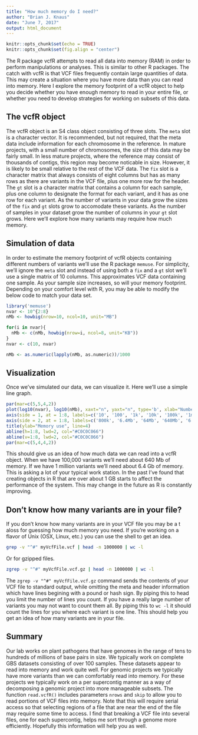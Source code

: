 ```yaml
---
title: "How much memory do I need?"
author: "Brian J. Knaus"
date: "June 7, 2017"
output: html_document
---
```


```r
knitr::opts_chunk$set(echo = TRUE)
knitr::opts_chunk$set(fig.align = "center")
```


The R package vcfR attempts to read all data into memory (RAM) in order to perform manipulations or analyses.
This is similar to other R packages.
The catch with vcfR is that VCF files frequently contain large quantities of data.
This may create a situation where you have more data than you can read into memory.
Here I explore the memory footprint of a vcfR object to help you decide whether you have enough memory to read in your entire file, or whether you need to develop strategies for working on subsets of this data.


## The vcfR object


The vcfR object is an S4 class object consisting of three slots.
The `meta` slot is a character vector.
It is recommended, but not required, that the meta data include information for each chromosome in the reference.
In mature projects, with a small number of chromosomes, the size of this data may be fairly small.
In less mature projects, where the reference may consist of thousands of contigs, this region may become noticable in size.
However, it is likely to be small relative to the rest of the VCF data.
The `fix` slot is a character matrix that always consists of eight columns but has as many rows as there are variants in the VCF file, plus one more row for the header.
The `gt` slot is a character matrix that contains a column for each sample, plus one column to designate the format for each variant, and it has as one row for each variant.
As the number of variants in your data grow the sizes of the `fix` and `gt` slots grow to accomodate these variants.
As the number of samples in your dataset grow the number of columns in your `gt` slot grows.
Here we'll explore how many variants may require how much memory.


## Simulation of data


In order to estimate the memory footprint of vcfR objects containing different numbers of variants we'll use the R package `memuse`.
For simplicity, we'll ignore the `meta` slot and instead of using both a `fix` and a `gt` slot we'll use a single matrix of 10 columns.
This approximates VCF data containing one sample.
As your sample size increases, so will your memory footprint.
Depending on your comfort level with R, you may be able to modify the below code to match your data set.


```r
library('memuse')
nvar <- 10^{2:8}
nMb <- howbig(nrow=10, ncol=10, unit="MB")

for(i in nvar){
  nMb <- c(nMb, howbig(nrow=i, ncol=8, unit="KB"))
}
nvar <- c(10, nvar)

nMb <- as.numeric(lapply(nMb, as.numeric))/1000

```


## Visualization


Once we've simulated our data, we can visualize it.
Here we'll use a simple line graph.


```r
par(mar=c(5,5,4,2))
plot(log10(nvar), log10(nMb), xaxt="n", yaxt="n", type='b', xlab="Number of variants", ylab = "")
axis(side = 1, at = 1:8, labels=c('10', '100', '1k', '10k', '100k', '1m', '10m', '100m'))
axis(side = 2, at = 1:8, labels=c('800k', '6.4Mb', '64Mb', '640Mb', '6.4Gb', '64Gb', '640Gb', '6.4Tb'), las=2)
title(ylab="Memory use", line=4)
abline(h=1:8, lwd=2, col="#C0C0C066")
abline(v=1:8, lwd=2, col="#C0C0C066")
par(mar=c(5,4,4,2))
```


This should give us an idea of how much data we can read into a vcfR object.
When we have 100,000 variants we'll need about 640 Mb of memory.
If we have 1 million variants we'll need about 6.4 Gb of memory.
This is asking a lot of your typical work station.
In the past I've found that creating objects in R that are over about 1 GB starts to affect the performance of the system.
This may change in the future as R is constantly improving.


## Don't know how many variants are in your file?


If you don't know how many variants are in your VCF file you may be a t aloss for guessing how much memory you need.
If you're working on a flavor of Unix (OSX, Linux, etc.)  you can use the shell to get an idea.


```bash
grep -v "^#" myVcfFile.vcf | head -n 1000000 | wc -l
```


Or for gzipped files.


```bash
zgrep -v "^#" myVcfFile.vcf.gz | head -n 1000000 | wc -l
```


The `zgrep -v "^#" myVcfFile.vcf.gz` command sends the contents of your VCF file to standard output, while omitting the meta and header information which have lines begining with a pound or hash sign.
By piping this to head you limit the number of lines you count.
If you have a really large number of variants you may not want to count them all.
By piping this to `wc -l` it should count the lines for you where each variant is one line.
This should help you get an idea of how many variants are in your file.


## Summary


Our lab works on plant pathogens that have genomes in the range of tens to hundreds of millions of base pairs in size.
We typically work on complete GBS datasets consisting of over 100 samples.
These datasets appear to read into memory and work quite well.
For genomic projects we typically have more variants than we can comfortably read into memory.
For these projects we typically work on a per supercontig manner as a way of decomposing a genomic project into more manageable subsets.
The function `read.vcfR()` includes parameters `nrows` and `skip` to allow you to read portions of VCF files into memory.
Note that this will require serial access so that selecting regions of a file that are near the end of the file may require some time to access.
I find that breaking a VCF file into several files, one for each supercontig, helps me sort through a genome more efficiently.
Hopefully this information will help you as well.






